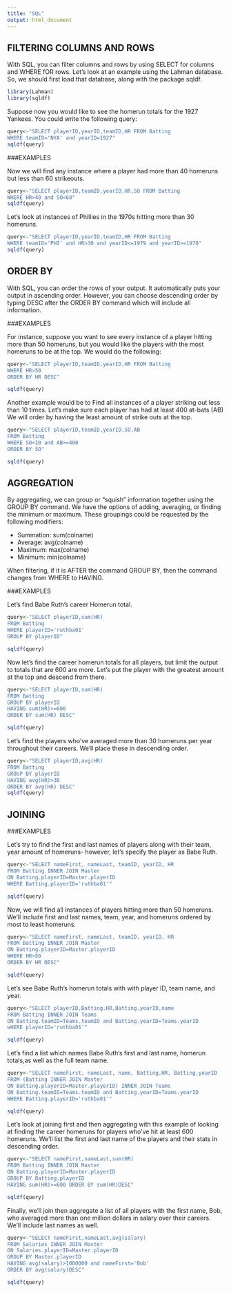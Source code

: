 ```yaml
---
title: "SQL"
output: html_document
---
```

## FILTERING COLUMNS AND ROWS

With SQL, you can filter columns and rows by using SELECT for columns and WHERE fOR rows.  Let's look at an example using the Lahman database. So, we should first load that database, along with the package sqldf.

```r
library(Lahman)
library(sqldf)
```

Suppose now you would like to see the homerun totals for the 1927 Yankees.  You could write the following query:

```r
query<-"SELECT playerID,yearID,teamID,HR FROM Batting
WHERE teamID='NYA' and yearID=1927"
sqldf(query)
```

###EXAMPLES

Now we will find any instance where a player had more than 40 homeruns but less than 60 strikeouts.

```r
query<-"SELECT playerID,teamID,yearID,HR,SO FROM Batting 
WHERE HR>40 and SO<60"
sqldf(query)
```

Let's look at instances of Phillies in the 1970s hitting more than 30 homeruns.

```r
query<-"SELECT playerID,yearID,teamID,HR FROM Batting
WHERE teamID='PHI' and HR>30 and yearID<=1979 and yearID>=1970"
sqldf(query)
```

## ORDER BY

With SQL, you can order the rows of your output.  It automatically puts your output in ascending order.  However, you can choose descending order by typing DESC after the ORDER BY command which will include all information.

###EXAMPLES

For instance, suppose you want to see every instance of a player hitting more than 50 homeruns, but you would like the players with the most homeruns to be at the top.  We would do the following:

```r
query<-"SELECT playerID,teamID,yearID,HR FROM Batting
WHERE HR>50
ORDER BY HR DESC"

sqldf(query)
```

Another example would be to Find all instances of a player striking out less than 10 times.  Let's make sure each player has had at least 400 at-bats (AB)
We will order by having the least amount of strike outs at the top.  

```r
query<-"SELECT playerID,teamID,yearID,SO,AB
FROM Batting
WHERE SO<10 and AB>=400 
ORDER BY SO"

sqldf(query)
```
## AGGREGATION

By aggregating, we can group or "squish" information together using the GROUP BY command.  We have the options of adding, averaging, or finding the minimum or maximum.  These groupings could be requested by the following modifiers:

* Summation: sum(colname)
* Average: avg(colname)
* Maximum: max(colname)
* Minimum: min(colname)

When filtering, if it is AFTER the command GROUP BY, then the command changes from WHERE to HAVING.

###EXAMPLES

Let's find Babe Ruth's career Homerun total.

```r
query<-"SELECT playerID,sum(HR) 
FROM Batting 
WHERE playerID='ruthba01' 
GROUP BY playerID"

sqldf(query)
```
Now let's find the career homerun totals for all players, but limit the output to totals that are 600 are more.  Let's put the player with the greatest amount at the top and descend from there.

```r
query<-"SELECT playerID,sum(HR) 
FROM Batting 
GROUP BY playerID 
HAVING sum(HR)>=600 
ORDER BY sum(HR) DESC" 

sqldf(query)
```

Let's find the players who've averaged more than 30 homeruns per year throughout their careers.  We'll place these in descending order.

```r
query<-"SELECT playerID,avg(HR) 
FROM Batting 
GROUP BY playerID 
HAVING avg(HR)>30 
ORDER BY avg(HR) DESC"
sqldf(query)
```
## JOINING



###EXAMPLES

Let's try to find the first and last names of players along with their team, year amount of homeruns- however, let's specify the player as Babe Ruth.

```r
query<-"SELECT nameFirst, nameLast, teamID, yearID, HR
FROM Batting INNER JOIN Master
ON Batting.playerID=Master.playerID
WHERE Batting.playerID='ruthba01'"

sqldf(query)

```

Now, we will find all instances of players hitting more than 50 homeruns.  We'll include first and last names, team, year, and homeruns ordered by most to least homeruns.

```r
query<-"SELECT nameFirst, nameLast, teamID, yearID, HR
FROM Batting INNER JOIN Master
ON Batting.playerID=Master.playerID
WHERE HR>50
ORDER BY HR DESC"

sqldf(query)

```

Let's see Babe Ruth's homerun totals with with player ID, team name, and year. 
```r
query<-"SELECT playerID,Batting.HR,Batting.yearID,name
FROM Batting INNER JOIN Teams
ON Batting.teamID=Teams.teamID and Batting.yearID=Teams.yearID
wHERE playerID='ruthba01'"

sqldf(query)
```
Let's find a list which names Babe Ruth's first and last name, homerun totals,as well as the full team name.

```r
query<-"SELECT nameFirst, nameLast, name, Batting.HR, Batting.yearID
FROM (Batting INNER JOIN Master
ON Batting.playerID=Master.playerID) INNER JOIN Teams 
ON Batting.teamID=Teams.teamID and Batting.yearID=Teams.yearID
WHERE Batting.playerID='ruthba01'"

sqldf(query)

```

Let's look at joining first and then aggregating with this example of looking at  finding the career homeruns for players who've hit at least 600 homeruns.  We'll list the first and last name of the players and their stats in descending order.

```r
query<-"SELECT nameFirst,nameLast,sum(HR)
FROM Batting INNER JOIN Master
ON Batting.playerID=Master.playerID
GROUP BY Batting.playerID
HAVING sum(HR)>=600 ORDER BY sum(HR)DESC"

sqldf(query)
```
Finally, we'll join then aggregate a list of all players with the first name, Bob, who averaged more than one million dollars in salary over their careers.  We'll include last names as well.

```r
query<-"SELECT nameFirst,nameLast,avg(salary)
FROM Salaries INNER JOIN Master
ON Salaries.playerID=Master.playerID
GROUP BY Master.playerID
HAVING avg(salary)>1000000 and nameFirst='Bob' 
ORDER BY avg(salary)DESC"

sqldf(query)


```

